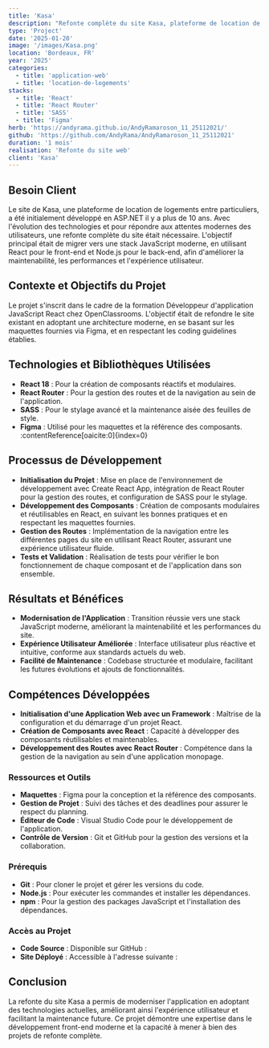 ```yaml
---
title: 'Kasa'
description: "Refonte complète du site Kasa, plateforme de location de logements entre particuliers, en utilisant React et React Router."
type: 'Project'
date: '2025-01-20'
image: '/images/Kasa.png'
location: 'Bordeaux, FR'
year: '2025'
categories:
  - title: 'application-web'
  - title: 'location-de-logements'
stacks:
  - title: 'React'
  - title: 'React Router'
  - title: 'SASS'
  - title: 'Figma'
herb: 'https://andyrama.github.io/AndyRamaroson_11_25112021/'
github: 'https://github.com/AndyRama/AndyRamaroson_11_25112021'
duration: '1 mois'
realisation: 'Refonte du site web'
client: 'Kasa'
---
```


## Besoin Client

Le site de Kasa, une plateforme de location de logements entre particuliers, a été initialement développé en ASP.NET il y a plus de 10 ans. Avec l'évolution des technologies et pour répondre aux attentes modernes des utilisateurs, une refonte complète du site était nécessaire. L'objectif principal était de migrer vers une stack JavaScript moderne, en utilisant React pour le front-end et Node.js pour le back-end, afin d'améliorer la maintenabilité, les performances et l'expérience utilisateur. 

## Contexte et Objectifs du Projet

Le projet s'inscrit dans le cadre de la formation Développeur d'application JavaScript React chez OpenClassrooms. L'objectif était de refondre le site existant en adoptant une architecture moderne, en se basant sur les maquettes fournies via Figma, et en respectant les coding guidelines établies. 

## Technologies et Bibliothèques Utilisées

- **React 18** : Pour la création de composants réactifs et modulaires.
- **React Router** : Pour la gestion des routes et de la navigation au sein de l'application.
- **SASS** : Pour le stylage avancé et la maintenance aisée des feuilles de style.
- **Figma** : Utilisé pour les maquettes et la référence des composants. :contentReference[oaicite:0]{index=0}

## Processus de Développement

- **Initialisation du Projet** : Mise en place de l'environnement de développement avec Create React App, intégration de React Router pour la gestion des routes, et configuration de SASS pour le stylage.
- **Développement des Composants** : Création de composants modulaires et réutilisables en React, en suivant les bonnes pratiques et en respectant les maquettes fournies.
- **Gestion des Routes** : Implémentation de la navigation entre les différentes pages du site en utilisant React Router, assurant une expérience utilisateur fluide.
- **Tests et Validation** : Réalisation de tests pour vérifier le bon fonctionnement de chaque composant et de l'application dans son ensemble.

## Résultats et Bénéfices

- **Modernisation de l'Application** : Transition réussie vers une stack JavaScript moderne, améliorant la maintenabilité et les performances du site.
- **Expérience Utilisateur Améliorée** : Interface utilisateur plus réactive et intuitive, conforme aux standards actuels du web.
- **Facilité de Maintenance** : Codebase structurée et modulaire, facilitant les futures évolutions et ajouts de fonctionnalités.

## Compétences Développées

- **Initialisation d'une Application Web avec un Framework** : Maîtrise de la configuration et du démarrage d'un projet React.
- **Création de Composants avec React** : Capacité à développer des composants réutilisables et maintenables.
- **Développement des Routes avec React Router** : Compétence dans la gestion de la navigation au sein d'une application monopage.

### Ressources et Outils

- **Maquettes** : Figma pour la conception et la référence des composants.
- **Gestion de Projet** : Suivi des tâches et des deadlines pour assurer le respect du planning.
- **Éditeur de Code** : Visual Studio Code pour le développement de l'application.
- **Contrôle de Version** : Git et GitHub pour la gestion des versions et la collaboration.

### Prérequis

- **Git** : Pour cloner le projet et gérer les versions du code.
- **Node.js** : Pour exécuter les commandes et installer les dépendances.
- **npm** : Pour la gestion des packages JavaScript et l'installation des dépendances.

### Accès au Projet

- **Code Source** : Disponible sur GitHub : 
- **Site Déployé** : Accessible à l'adresse suivante : 

## Conclusion

La refonte du site Kasa a permis de moderniser l'application en adoptant des technologies actuelles, améliorant ainsi l'expérience utilisateur et facilitant la maintenance future. Ce projet démontre une expertise dans le développement front-end moderne et la capacité à mener à bien des projets de refonte complète.

